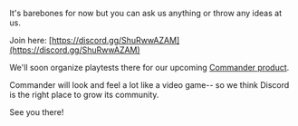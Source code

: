 It's barebones for now but you can ask us anything or throw any ideas at us.

Join here: [https://discord.gg/ShuRwwAZAM](https://discord.gg/ShuRwwAZAM)

We'll soon organize playtests there for our upcoming [Commander product](https://x.com/OpenAgentsInc/status/1919797578452869267).

Commander will look and feel a lot like a video game-- so we think Discord is the right place to grow its community.

See you there!